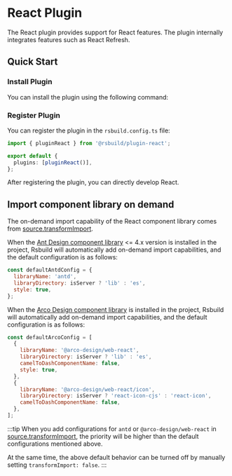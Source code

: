 # React Plugin

The React plugin provides support for React features. The plugin internally integrates features such as React Refresh.

## Quick Start

### Install Plugin

You can install the plugin using the following command:


<PackageManagerTabs command="add @rsbuild/plugin-react -D" />

### Register Plugin

You can register the plugin in the `rsbuild.config.ts` file:

```ts title="rsbuild.config.ts"
import { pluginReact } from '@rsbuild/plugin-react';

export default {
  plugins: [pluginReact()],
};
```

After registering the plugin, you can directly develop React.

## Import component library on demand

The on-demand import capability of the React component library comes from [source.transformImport](/config/options/source#sourcetransformimport).

When the [Ant Design component library](https://npmjs.com/package/antd) &lt;= 4.x version is installed in the project, Rsbuild will automatically add on-demand import capabilities, and the default configuration is as follows:

```js
const defaultAntdConfig = {
  libraryName: 'antd',
  libraryDirectory: isServer ? 'lib' : 'es',
  style: true,
};
```

When the [Arco Design component library](https://npmjs.com/package/@arco-design/web-react) is installed in the project, Rsbuild will automatically add on-demand import capabilities, and the default configuration is as follows:

```js
const defaultArcoConfig = [
  {
    libraryName: '@arco-design/web-react',
    libraryDirectory: isServer ? 'lib' : 'es',
    camelToDashComponentName: false,
    style: true,
  },
  {
    libraryName: '@arco-design/web-react/icon',
    libraryDirectory: isServer ? 'react-icon-cjs' : 'react-icon',
    camelToDashComponentName: false,
  },
];
```

:::tip
When you add configurations for `antd` or `@arco-design/web-react` in [source.transformImport](/config/options/source#sourcetransformimport), the priority will be higher than the default configurations mentioned above.

At the same time, the above default behavior can be turned off by manually setting `transformImport: false`.
:::
